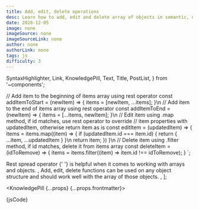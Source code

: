 ```yaml
---
title: Add, edit, delete operations
desc: Learn how to add, edit and delete array of objects in semantic, declarative approach using rest spread operator and array methods.
date: 2020-12-05
image: none
imageSource: none
imageSourceLink: none
author: none
authorLink: none
tags: js
difficulty: 3
---
```


  SyntaxHighlighter,
  Link,
  KnowledgePill,
  Text,
  Title,
  PostList,
} from '~components';

// Add item to the beginning of items array using rest operator
const addItemToStart = (newItem) => {
  items = [newItem, ...items];
}\n
// Add item to the end of items array using rest operator
const addItemToEnd = (newItem) => {
  items = [...items, newItem];
}\n
// Edit item using .map method, if id matches, use rest operator to override
// item properties with updatedItem, otherwise return item as is
const editItem = (updatedItem) => {
  items = items.map((item) => {
    if (updatedItem.id === item.id) {
      return {
        ...item,
        ...updatedItem
      }
    }\n
    return item;
  })
}\n
// Delete item using .filter method, if id matches, delete it from items array
const deleteItem = (idToRemove) => {
  items = items.filter((item) => item.id !== idToRemove);
}
`;

  <Text>
    <Link href="https://javascript.info/rest-parameters-spread">
      Rest spread operator
    </Link>{' '}
    is helpful when it comes to working with arrays and objects.
  </Text>,
  <Text>
    Add, edit, delete functions can be used on any object structure and should
    work well with the array of those objects.
  </Text>,
];

<KnowledgePill {...props} {...props.frontmatter}>
  <Title level={4} transform="none">
    Immutability with rest spread operator
  </Title>
  <SyntaxHighlighter language="javascript" showCopy>
    {jsCode}
  </SyntaxHighlighter>
  <Title level={4} transform="none">
    Explanation
  </Title>
  <PostList data={listData} />
</KnowledgePill>
